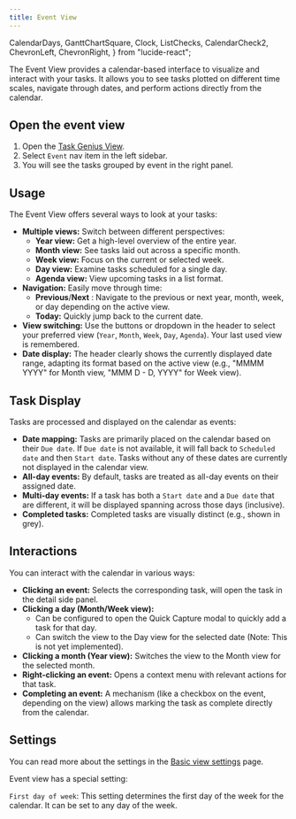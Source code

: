 ```yaml
---
title: Event View
---
```


  CalendarDays,
  GanttChartSquare,
  Clock,
  ListChecks,
  CalendarCheck2,
  ChevronLeft,
  ChevronRight,
} from "lucide-react";

The Event View provides a calendar-based interface to visualize and interact with your tasks. It allows you to see tasks plotted on different time scales, navigate through dates, and perform actions directly from the calendar.

<VersionCallout version="8.0.0" />

## Open the event view

1. Open the [Task Genius View](/docs/task-view).
2. Select `Event` nav item in the left sidebar.
3. You will see the tasks grouped by event in the right panel.

## Usage

The Event View offers several ways to look at your tasks:

- **Multiple views:** Switch between different perspectives:
  - <GanttChartSquare className="inline-block w-5 h-5" /> **Year view:** Get a high-level
    overview of the entire year.
  - <CalendarDays className="inline-block w-5 h-5" /> **Month view:** See tasks laid
    out across a specific month.
  - <CalendarDays className="inline-block w-5 h-5" /> **Week view:** Focus on the
    current or selected week.
  - <Clock className="inline-block w-5 h-5" /> **Day view:** Examine tasks scheduled
    for a single day.
  - <ListChecks className="inline-block w-5 h-5" /> **Agenda view:** View upcoming
    tasks in a list format.
- **Navigation:** Easily move through time:
  - <ChevronLeft className="inline-block w-5 h-5" /> **Previous**/**Next** <ChevronRight className="inline-block w-5 h-5" />
    : Navigate to the previous or next year, month, week, or day depending on the
    active view.
  - <CalendarCheck2 className="inline-block w-5 h-5" /> **Today:** Quickly jump back
    to the current date.
- **View switching:** Use the buttons or dropdown in the header to select your preferred view (`Year`, `Month`, `Week`, `Day`, `Agenda`). Your last used view is remembered.
- **Date display:** The header clearly shows the currently displayed date range, adapting its format based on the active view (e.g., "MMMM YYYY" for Month view, "MMM D - D, YYYY" for Week view).

## Task Display

Tasks are processed and displayed on the calendar as events:

- **Date mapping:** Tasks are primarily placed on the calendar based on their `Due date`. If `Due date` is not available, it will fall back to `Scheduled date` and then `Start date`. Tasks without any of these dates are currently not displayed in the calendar view.
- **All-day events:** By default, tasks are treated as all-day events on their assigned date.
- **Multi-day events:** If a task has both a `Start date` and a `Due date` that are different, it will be displayed spanning across those days (inclusive).
- **Completed tasks:** Completed tasks are visually distinct (e.g., shown in grey).

## Interactions

You can interact with the calendar in various ways:

- **Clicking an event:** Selects the corresponding task, will open the task in the detail side panel.
- **Clicking a day (Month/Week view):**
  - Can be configured to open the Quick Capture modal to quickly add a task for that day.
  - Can switch the view to the Day view for the selected date (Note: This is not yet implemented).
- **Clicking a month (Year view):** Switches the view to the Month view for the selected month.
- **Right-clicking an event:** Opens a context menu with relevant actions for that task.
- **Completing an event:** A mechanism (like a checkbox on the event, depending on the view) allows marking the task as complete directly from the calendar.

## Settings

You can read more about the settings in the [Basic view settings](/docs/task-view/basic-view-settings#basic-settings) page.

Event view has a special setting:

`First day of week`: This setting determines the first day of the week for the calendar. It can be set to any day of the week.
